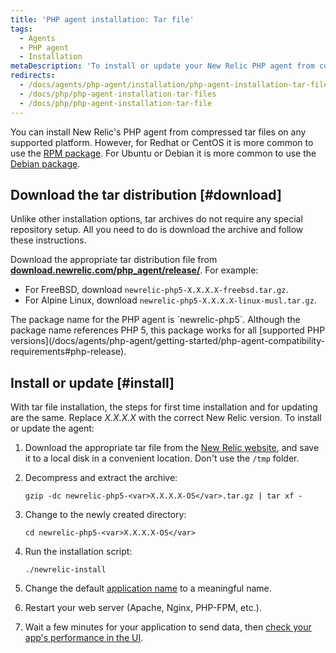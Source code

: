 ```yaml
---
title: 'PHP agent installation: Tar file'
tags:
  - Agents
  - PHP agent
  - Installation
metaDescription: 'To install or update your New Relic PHP agent from compressed tar archives, start here.'
redirects:
  - /docs/agents/php-agent/installation/php-agent-installation-tar-file
  - /docs/php/php-agent-installation-tar-files
  - /docs/php/php-agent-installation-tar-file
---
```


You can install New Relic's PHP agent from compressed tar files on any supported platform. However, for Redhat or CentOS it is more common to use the [RPM package](/docs/agents/php-agent/installation/php-agent-installation-aws-linux-redhat-centos/). For Ubuntu or Debian it is more common to use the [Debian package](/docs/agents/php-agent/installation/php-agent-installation-ubuntu-debian).

## Download the tar distribution [#download]

Unlike other installation options, tar archives do not require any special repository setup. All you need to do is download the archive and follow these instructions.

Download the appropriate tar distribution file from **[download.newrelic.com/php_agent/release/](https://download.newrelic.com/php_agent/release/)**. For example:

* For FreeBSD, download `newrelic-php5-X.X.X.X-freebsd.tar.gz`.
* For Alpine Linux, download `newrelic-php5-X.X.X.X-linux-musl.tar.gz`.

<Callout variant="tip">
  The package name for the PHP agent is `newrelic-php5`. Although the package name references PHP 5, this package works for all [supported PHP versions](/docs/agents/php-agent/getting-started/php-agent-compatibility-requirements#php-release).
</Callout>

## Install or update [#install]

With tar file installation, the steps for first time installation and for updating are the same. Replace <var>X.X.X.X</var> with the correct New Relic version. To install or update the agent:

1. Download the appropriate tar file from the [New Relic website](https://download.newrelic.com/php_agent/release/), and save it to a local disk in a convenient location. Don't use the `/tmp` folder.
2. Decompress and extract the archive:

   ```
   gzip -dc newrelic-php5-<var>X.X.X.X-OS</var>.tar.gz | tar xf -
   ```
3. Change to the newly created directory:

   ```
   cd newrelic-php5-<var>X.X.X.X-OS</var>
   ```
4. Run the installation script:

   ```
   ./newrelic-install
   ```
5. Change the default [application name](/docs/site/naming-your-application) to a meaningful name.
6. Restart your web server (Apache, Nginx, PHP-FPM, etc.).
7. Wait a few minutes for your application to send data, then [check your app's performance in the UI](/docs/apm/applications-menu/monitoring/apm-overview-page).

<InstallFeedback />